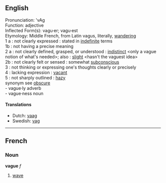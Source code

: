 ==English==
Pronunciation: 'vAg<br>
Function: adjective<br>
Inflected Form(s): vagu·er; vagu·est<br>
Etymology: Middle French, from Latin vagus, literally, [[wandering]]<br>
1 a : not clearly expressed : stated in [[indefinite]] terms <vague accusation><br> 1b : not having a precise meaning <vague term of abuse><br>
2 a : not clearly defined, grasped, or understood : [[indistinct]] <only a vague notion of what's needed>; also : [[slight]] <a vague hint of a thickening waistline> <hasn't the vaguest idea> <br>2b : not clearly felt or sensed : somewhat [[subconscious]] <a vague longing><br>
3 : not thinking or expressing one's thoughts clearly or precisely <vague about dates and places><br>
4 : lacking expression : [[vacant]]<br>
5 : not sharply outlined : [[hazy]]<br>
synonym see [[obscure]]<br>
- vague·ly adverb<br>
- vague·ness noun<br>

====Translations====
*Dutch: [[vaag]]
*Swedish: [[vag]]

----

==French==
===Noun===
'''vague''' ''f''

#[[wave]]